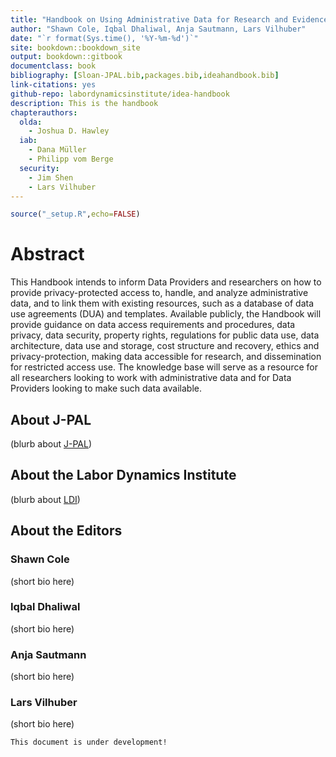 ```yaml
---
title: "Handbook on Using Administrative Data for Research and Evidence-based Policy"
author: "Shawn Cole, Iqbal Dhaliwal, Anja Sautmann, Lars Vilhuber"
date: "`r format(Sys.time(), '%Y-%m-%d')`"
site: bookdown::bookdown_site
output: bookdown::gitbook
documentclass: book
bibliography: [Sloan-JPAL.bib,packages.bib,ideahandbook.bib]
link-citations: yes
github-repo: labordynamicsinstitute/idea-handbook
description: This is the handbook
chapterauthors:
  olda:
    - Joshua D. Hawley
  iab:
    - Dana Müller
    - Philipp vom Berge
  security:
    - Jim Shen
    - Lars Vilhuber
---
```


```r
source("_setup.R",echo=FALSE)
```


# Abstract {-}

This Handbook intends to inform Data Providers and researchers on how to provide privacy-protected access to, handle, and analyze administrative data, and to link them with existing resources, such as a database of data use agreements (DUA) and templates. Available publicly, the Handbook will provide guidance on data access requirements and procedures, data privacy, data security, property rights, regulations for public data use, data architecture, data use and storage, cost structure and recovery, ethics and privacy-protection, making data accessible for research, and dissemination for restricted access use.  The knowledge base will serve as a resource for all researchers looking to work with administrative data and for Data Providers looking to make such data available. 

## About J-PAL {-}

(blurb about [J-PAL](https://www.povertyactionlab.org/))

## About the Labor Dynamics Institute {-}

(blurb about [LDI](https://www.ilr.cornell.edu/ldi))

## About the Editors {-}

### Shawn Cole {-}

(short bio here)

### Iqbal Dhaliwal {-}

(short bio here)

### Anja Sautmann {-}

(short bio here)

### Lars Vilhuber {-}

(short bio here)

```block
This document is under development!
```